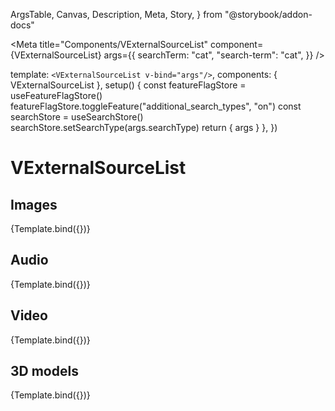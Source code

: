   ArgsTable,
  Canvas,
  Description,
  Meta,
  Story,
} from "@storybook/addon-docs"


<Meta
  title="Components/VExternalSourceList"
  component={VExternalSourceList}
  args={{
    searchTerm: "cat",
    "search-term": "cat",
  }}
/>

  template: `<VExternalSourceList v-bind="args"/>`,
  components: { VExternalSourceList },
  setup() {
    const featureFlagStore = useFeatureFlagStore()
    featureFlagStore.toggleFeature("additional_search_types", "on")
    const searchStore = useSearchStore()
    searchStore.setSearchType(args.searchType)
    return { args }
  },
})

# VExternalSourceList

<Description of={VExternalSourceList} />

<ArgsTable of={VExternalSourceList} />

## Images

<Canvas>
  <Story name="Images">{Template.bind({})}</Story>
</Canvas>

## Audio

<Canvas>
  <Story name="Audio">{Template.bind({})}</Story>
</Canvas>

## Video

<Canvas>
  <Story name="Video">{Template.bind({})}</Story>
</Canvas>

## 3D models

<Canvas>
  <Story name="3D models">{Template.bind({})}</Story>
</Canvas>
